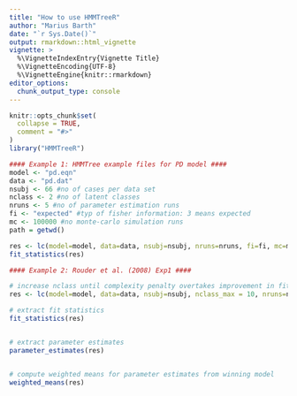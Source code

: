```yaml
---
title: "How to use HMMTreeR"
author: "Marius Barth"
date: "`r Sys.Date()`"
output: rmarkdown::html_vignette
vignette: >
  %\VignetteIndexEntry{Vignette Title}
  %\VignetteEncoding{UTF-8}
  %\VignetteEngine{knitr::rmarkdown}
editor_options: 
  chunk_output_type: console
---
```


```r
knitr::opts_chunk$set(
  collapse = TRUE,
  comment = "#>"
)
library("HMMTreeR")
```

```r
#### Example 1: HMMTree example files for PD model ####
model <- "pd.eqn"
data <- "pd.dat"
nsubj <- 66 #no of cases per data set
nclass <- 2 #no of latent classes
nruns <- 5 #no of parameter estimation runs
fi <- "expected" #typ of fisher information: 3 means expected
mc <- 100000 #no monte-carlo simulation runs
path = getwd()

res <- lc(model=model, data=data, nsubj=nsubj, nruns=nruns, fi=fi, mc=mc, path=path)
fit_statistics(res)
```



```r
#### Example 2: Rouder et al. (2008) Exp1 ####

# increase nclass until complexity penalty overtakes improvement in fit
res <- lc(model=model, data=data, nsubj=nsubj, nclass_max = 10, nruns=nruns, fi=fi, mc=mc, path=path)

# extract fit statistics
fit_statistics(res)


# extract parameter estimates
parameter_estimates(res)


# compute weighted means for parameter estimates from winning model
weighted_means(res)

```

